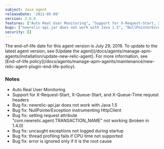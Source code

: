 ```yaml
---
subject: Java agent
releaseDate: '2011-05-09'
version: 2.0.0
features: ["Auto Real User Monitoring", "Support for X-Request-Start, X-Queue-Start, and X-Queue-Time request headers"]
bugs: ["newrelic-api.jar does not work with Java 1.5", "NullPointerException instrumenting HttpClient", "Setting request attribute 'com.newrelic.agent.TRANSACTION_NAME' not working", "Uncaught exceptions not logged during startup", "Thread profiling fails if CPU time not supported", "Error is ignored only if it is the root cause"]
security: []
---
```


<Callout variant="important">
  The end-of-life date for this agent version is July 29, 2019. To update to the latest agent version, see [Update the agent](/docs/agents/manage-apm-agents/installation/update-new-relic-agent). For more information, see [End-of-life policy](/docs/agents/manage-apm-agents/maintenance/new-relic-agent-plugin-end-life-policy).
</Callout>

### Notes

* Auto Real User Monitoring
* Support for X-Request-Start, X-Queue-Start, and X-Queue-Time request headers
* Bug fix: newrelic-api.jar does not work with Java 1.5
* Bug fix: NullPointerException instrumenting HttpClient
* Bug fix: setting request attribute "com.newrelic.agent.TRANSACTION_NAME" not working (broken in 1.4.0)
* Bug fix: uncaught exceptions not logged during startup
* Bug fix: thread profiling fails if CPU time not supported
* Bug fix: error is ignored only if it is the root cause
